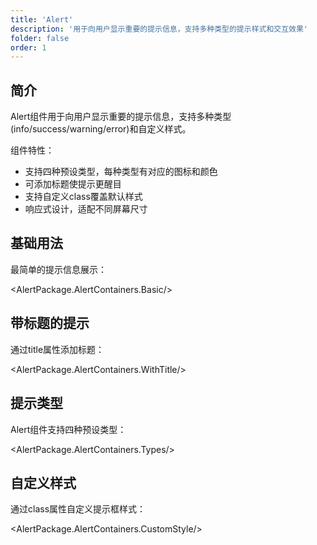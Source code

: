 ```yaml
---
title: 'Alert'
description: '用于向用户显示重要的提示信息，支持多种类型的提示样式和交互效果'
folder: false
order: 1
---
```



## 简介

Alert组件用于向用户显示重要的提示信息，支持多种类型(info/success/warning/error)和自定义样式。

组件特性：
- 支持四种预设类型，每种类型有对应的图标和颜色
- 可添加标题使提示更醒目
- 支持自定义class覆盖默认样式
- 响应式设计，适配不同屏幕尺寸

## 基础用法

最简单的提示信息展示：

<AlertPackage.AlertContainers.Basic/>

## 带标题的提示

通过title属性添加标题：

<AlertPackage.AlertContainers.WithTitle/>

## 提示类型

Alert组件支持四种预设类型：

<AlertPackage.AlertContainers.Types/>

## 自定义样式

通过class属性自定义提示框样式：

<AlertPackage.AlertContainers.CustomStyle/>